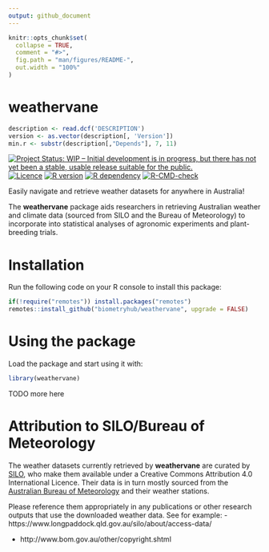 ```yaml
---
output: github_document
---
```


<!-- README.md is generated from README.Rmd. Please edit that file -->

```r
knitr::opts_chunk$set(
  collapse = TRUE,
  comment = "#>",
  fig.path = "man/figures/README-",
  out.width = "100%"
)
```

# weathervane

```r
description <- read.dcf('DESCRIPTION')
version <- as.vector(description[, 'Version'])
min.r <- substr(description[,"Depends"], 7, 11)
```

<!-- badges: start -->
[![Project Status: WIP – Initial development is in progress, but there has not yet been a stable, usable release suitable for the public.](https://www.repostatus.org/badges/latest/wip.svg)](https://www.repostatus.org/#wip)
[![Licence](https://img.shields.io/github/license/mashape/apistatus.svg)](http://choosealicense.com/licenses/mit/)
[![R version](https://img.shields.io/badge/weathervane.R%20version-0.1.0-80b6ff.svg)](/weathervane.R)
[![R dependency](https://img.shields.io/badge/R%3E%3D-`r min.r`-80b6ff.svg)](https://cran.r-project.org/)
[![R-CMD-check](https://github.com/biometryhub/weathervane/workflows/R-CMD-check/badge.svg)](https://github.com/biometryhub/weathervane/actions)
<!-- badges: end -->

Easily navigate and retrieve weather datasets for anywhere in Australia!

The **weathervane** package aids researchers in retrieving Australian weather 
and climate data (sourced from SILO and the Bureau of Meteorology) to 
incorporate into statistical analyses of agronomic experiments and 
plant-breeding trials.

# Installation

Run the following code on your R console to install this package:

```r
if(!require("remotes")) install.packages("remotes") 
remotes::install_github("biometryhub/weathervane", upgrade = FALSE)
```

# Using the package

Load the package and start using it with:

```r
library(weathervane)
```

TODO more here

# Attribution to SILO/Bureau of Meteorology
The weather datasets currently retrieved by **weathervane** are curated by
[SILO](https://www.longpaddock.qld.gov.au/silo/),
who make them available under a Creative Commons Attribution 4.0
International Licence. Their data is in turn mostly sourced from the
[Australian Bureau of Meteorology](http://www.bom.gov.au/) and
their weather stations.
  
Please reference them appropriately in any publications or
other research outputs that use the downloaded weather data. 
See for example:
- https://www.longpaddock.qld.gov.au/silo/about/access-data/

- http://www.bom.gov.au/other/copyright.shtml
